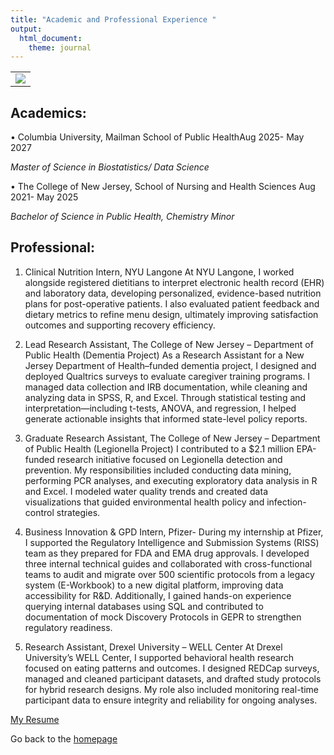 ```yaml
---
title: "Academic and Professional Experience "
output: 
  html_document:
    theme: journal
---
```

-------------------------------------------------------------
![](https://media.giphy.com/media/v1.Y2lkPWVjZjA1ZTQ3OTJyN3JlMWpzcnprN3Y1MjNkb3B2amFobjUxaTBlZ2xqc3ZmM2J5cCZlcD12MV9naWZzX3NlYXJjaCZjdD1n/eNAKa7nXenniRdDIu6/giphy.gif)
-------------------------------------------------------------


## Academics: 

• Columbia University, Mailman School of Public HealthAug 2025- May 2027 

*Master of Science in Biostatistics/ Data Science*

• The College of New Jersey, School of Nursing and Health Sciences Aug 2021- May 2025 

*Bachelor of Science in Public Health, Chemistry Minor* 


## Professional: 

1. Clinical Nutrition Intern, NYU Langone
At NYU Langone, I worked alongside registered dietitians to interpret electronic health record (EHR) and laboratory data, developing personalized, evidence-based nutrition plans for post-operative patients. I also evaluated patient feedback and dietary metrics to refine menu design, ultimately improving satisfaction outcomes and supporting recovery efficiency.

2. Lead Research Assistant, The College of New Jersey – Department of Public Health (Dementia Project)
As a Research Assistant for a New Jersey Department of Health–funded dementia project, I designed and deployed Qualtrics surveys to evaluate caregiver training programs. I managed data collection and IRB documentation, while cleaning and analyzing data in SPSS, R, and Excel. Through statistical testing and interpretation—including t-tests, ANOVA, and regression, I helped generate actionable insights that informed state-level policy reports.

3. Graduate Research Assistant, The College of New Jersey – Department of Public Health (Legionella Project)
I contributed to a $2.1 million EPA-funded research initiative focused on Legionella detection and prevention. My responsibilities included conducting data mining, performing PCR analyses, and executing exploratory data analysis in R and Excel. I modeled water quality trends and created data visualizations that guided environmental health policy and infection-control strategies.

4. Business Innovation & GPD Intern, Pfizer- 
During my internship at Pfizer, I supported the Regulatory Intelligence and Submission Systems (RISS) team as they prepared for FDA and EMA drug approvals. I developed three internal technical guides and collaborated with cross-functional teams to audit and migrate over 500 scientific protocols from a legacy system (E-Workbook) to a new digital platform, improving data accessibility for R&D. Additionally, I gained hands-on experience querying internal databases using SQL and contributed to documentation of mock Discovery Protocols in GEPR to strengthen regulatory readiness.

5. Research Assistant, Drexel University – WELL Center
At Drexel University’s WELL Center, I supported behavioral health research focused on eating patterns and outcomes. I designed REDCap surveys, managed and cleaned participant datasets, and drafted study protocols for hybrid research designs. My role also included monitoring real-time participant data to ensure integrity and reliability for ongoing analyses.

[My Resume](files+images/Amrutha Banda Website Resume.pdf)

Go back to the [homepage](index.html)

